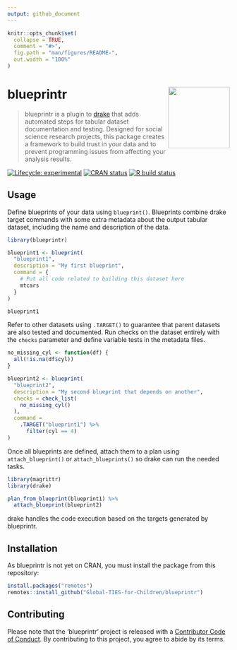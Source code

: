 ```yaml
---
output: github_document
---
```


<!-- README.md is generated from README.Rmd. Please edit that file -->

```r
knitr::opts_chunk$set(
  collapse = TRUE,
  comment = "#>",
  fig.path = "man/figures/README-",
  out.width = "100%"
)
```

# blueprintr <img src="man/figures/logo.png" align="right" height="139" />

> blueprintr is a plugin to [drake](https://github.com/ropensci/drake) that adds automated steps for tabular dataset documentation and testing. Designed for social science research projects, this package creates a framework to build trust in your data and to prevent programming issues from affecting your analysis results.

<!-- badges: start -->
[![Lifecycle: experimental](https://img.shields.io/badge/lifecycle-experimental-orange.svg)](https://www.tidyverse.org/lifecycle/#experimental)
[![CRAN status](https://www.r-pkg.org/badges/version/blueprintr)](https://CRAN.R-project.org/package=blueprintr)
[![R build status](https://github.com/Global-TIES-for-Children/blueprintr/workflows/R-CMD-check/badge.svg)](https://github.com/Global-TIES-for-Children/blueprintr/actions)
<!-- badges: end -->

## Usage

Define blueprints of your data using `blueprint()`. Blueprints combine drake target commands with some extra metadata about the output tabular dataset, including the name and description of the data.

```r
library(blueprintr)

blueprint1 <- blueprint(
  "blueprint1",
  description = "My first blueprint",
  command = {
    # Put all code related to building this dataset here
    mtcars
  }
)

blueprint1
```

Refer to other datasets using `.TARGET()` to guarantee that parent datasets are also tested and documented. Run checks on the dataset entirely with the `checks` parameter and define variable tests in the metadata files.

```r
no_missing_cyl <- function(df) {
  all(!is.na(df$cyl))
}

blueprint2 <- blueprint(
  "blueprint2",
  description = "My second blueprint that depends on another",
  checks = check_list(
    no_missing_cyl()
  ),
  command =
    .TARGET("blueprint1") %>% 
      filter(cyl == 4)
)
```

Once all blueprints are defined, attach them to a plan using `attach_blueprint()` or `attach_blueprints()` so drake can run the needed tasks.

```r
library(magrittr)
library(drake)

plan_from_blueprint(blueprint1) %>% 
  attach_blueprint(blueprint2)
```

drake handles the code execution based on the targets generated by blueprintr.

## Installation

As blueprintr is not yet on CRAN, you must install the package from this repository:

``` r
install.packages("remotes")
remotes::install_github("Global-TIES-for-Children/blueprintr")
```

## Contributing

Please note that the 'blueprintr' project is released with a [Contributor Code of Conduct](.github/CODE_OF_CONDUCT.md). By contributing to this project, you agree to abide by its terms.
